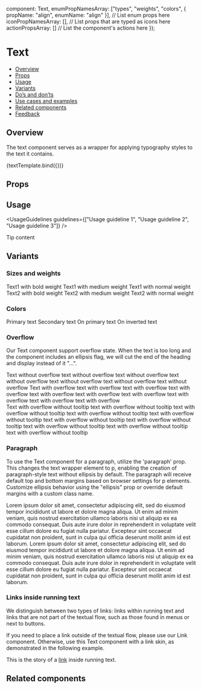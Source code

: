 
  component: Text,
  enumPropNamesArray: ["types", "weights", "colors", { propName: "align", enumName: "align" }], // List enum props here
  iconPropNamesArray: [], // List props that are typed as icons here
  actionPropsArray: [] // List the component's actions here
});

<Meta title="Text/Text" component={Text} argTypes={metaSettings.argTypes} decorators={metaSettings.decorators} />

<!--- Component template -->


# Text

<AlphaWarning />

<!--- Component documentation -->

- [Overview](#overview)
- [Props](#props)
- [Usage](#usage)
- [Variants](#variants)
- [Do’s and don’ts](#dos-and-donts)
- [Use cases and examples](#use-cases-and-examples)
- [Related components](#related-components)
- [Feedback](#feedback)

## Overview

The text component serves as a wrapper for applying typography styles to the text it contains.

<Canvas>
  <Story name="Overview" args={{ children: "Text" }}>
    {textTemplate.bind({})}
  </Story>
</Canvas>

## Props

<ArgsTable story="Overview" />

## Usage

<UsageGuidelines guidelines={["Usage guideline 1", "Usage guideline 2", "Usage guideline 3"]} />

<Tip title="Not what you were looking for?">Tip content</Tip>

## Variants

### Sizes and weights

<Canvas>
  <Story name="Sizes and weights">
    <Flex
      gap={Flex.gaps.SMALL}
      direction={Flex.directions.COLUMN}
      justify={Flex.justify.START}
      align={Flex.align.START}
    >
      <Text type="text1" weight="bold">
        Text1 with bold weight
      </Text>
      <Text type="text1" weight="medium">
        Text1 with medium weight
      </Text>
      <Text type="text1" weight="normal">
        Text1 with normal weight
      </Text>
      <Text type="text2" weight="bold">
        Text2 with bold weight
      </Text>
      <Text type="text2" weight="medium">
        Text2 with medium weight
      </Text>
      <Text type="text2" weight="normal">
        Text2 with normal weight
      </Text>
    </Flex>
  </Story>
</Canvas>

### Colors

<Canvas>
  <Story name="Colors">
    <Flex direction={Flex.directions.COLUMN} align={Flex.align.START} gap={Flex.gaps.SMALL}>
      <Text color="primary">Primary text</Text>
      <Text color="secondary">Secondary text</Text>
      <Text element="div" className={styles.primaryBackground} align="center" color="onPrimary">
        On primary text
      </Text>
      <Text element="div" className={styles.invertedBackground} align="center" color="onInverted">
        On inverted text
      </Text>
    </Flex>
  </Story>
</Canvas>

### Overflow

Our Text component support overflow state.
When the text is too long and the component includes an ellipsis flag, we will cut the end of the heading and display instead of it "...".

<Canvas>
  <Story name="Overflow" play={textOverflowSuite}>
    <Flex
      id={OVERFLOW_TEXT_CONTAINER_ID}
      direction={Flex.directions.COLUMN}
      gap={Flex.gaps.MEDIUM}
      align={Flex.align.STRETCH}
      style={{ width: "70%" }}
    >
      <Text ellipsis={false}>
        Text without overflow text without overflow text without overflow text without overflow text without overflow
        text without overflow text without overflow
      </Text>
      <Text
        ellipsis
        data-testid={ONE_LINE_ELLIPSIS_TEST_ID}
        /**for testing purposes**/
        tooltipProps={{
          containerSelector: `#${OVERFLOW_TEXT_CONTAINER_ID}`
        }}
      >
        Text with overflow text with overflow text with overflow text with overflow text with overflow text with
        overflow text with overflow text with overflow text with overflow text with overflow
      </Text>
      <div>
        <Text ellipsis withoutTooltip maxLines={2}>
          Text with overflow without tooltip text with overflow without tooltip text with overflow without tooltip text
          with overflow without tooltip text with overflow without tooltip text with overflow without tooltip text with
          overflow without tooltip text with overflow without tooltip text with overflow without tooltip text with
          overflow without tooltip
        </Text>
      </div>
    </Flex>
  </Story>
</Canvas>

### Paragraph

To use the Text component for a paragraph, utilize the 'paragraph' prop.
This changes the text wrapper element to p, enabling the creation of paragraph-style text without ellipsis by default.
The paragraph will receive default top and bottom margins based on browser settings for p elements.
Customize ellipsis behavior using the "ellipsis" prop or override default margins with a custom class name.

<Canvas>
  <Story name="Paragraph">
    <Flex direction={Flex.directions.COLUMN}>
      <Text paragraph>
        Lorem ipsum dolor sit amet, consectetur adipiscing elit, sed do eiusmod tempor incididunt ut labore et dolore
        magna aliqua. Ut enim ad minim veniam, quis nostrud exercitation ullamco laboris nisi ut aliquip ex ea commodo
        consequat. Duis aute irure dolor in reprehenderit in voluptate velit esse cillum dolore eu fugiat nulla
        pariatur. Excepteur sint occaecat cupidatat non proident, sunt in culpa qui officia deserunt mollit anim id est
        laborum.
      </Text>
      <Text paragraph ellipsis maxLines={3}>
        Lorem ipsum dolor sit amet, consectetur adipiscing elit, sed do eiusmod tempor incididunt ut labore et dolore
        magna aliqua. Ut enim ad minim veniam, quis nostrud exercitation ullamco laboris nisi ut aliquip ex ea commodo
        consequat. Duis aute irure dolor in reprehenderit in voluptate velit esse cillum dolore eu fugiat nulla
        pariatur. Excepteur sint occaecat cupidatat non proident, sunt in culpa qui officia deserunt mollit anim id est
        laborum.
      </Text>
    </Flex>
  </Story>
</Canvas>

### Links inside running text

We distinguish between two types of links: links within running text and links that are not part of the textual flow, such as those found in menus or next to buttons.

If you need to place a link outside of the textual flow, please use our <StorybookLink href="/?path=/docs/navigation-link--overview" withoutSpacing>Link</StorybookLink> component.
Otherwise, use this Text component with a link skin, as demonstrated in the following example.

<Canvas>
  <Story name="Links inside running text">
    <Text>
      This is the story of a <a href="/?path=/docs/foundations-typography--page">link</a> inside running text.
    </Text>
  </Story>
</Canvas>

## Related components
